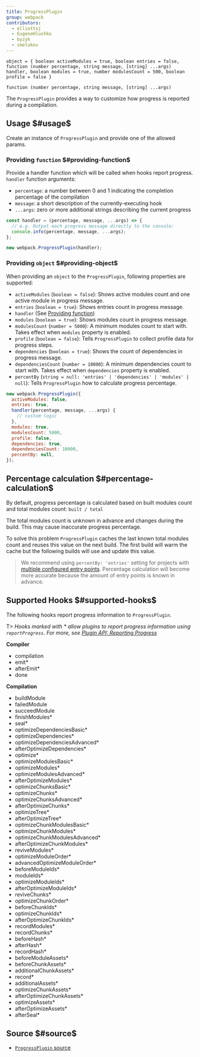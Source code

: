 ```yaml
---
title: ProgressPlugin
group: webpack
contributors:
  - elliottsj
  - EugeneHlushko
  - byzyk
  - smelukov
---
```


`object = { boolean activeModules = true, boolean entries = false, function (number percentage, string message, [string] ...args) handler, boolean modules = true, number modulesCount = 500, boolean profile = false }`

`function (number percentage, string message, [string] ...args)`

The `ProgressPlugin` provides a way to customize how progress is reported during a compilation.

## Usage $#usage$

Create an instance of `ProgressPlugin` and provide one of the allowed params.

### Providing `function` $#providing-function$

Provide a handler function which will be called when hooks report progress. `handler` function arguments:

- `percentage`: a number between 0 and 1 indicating the completion percentage of the compilation
- `message`: a short description of the currently-executing hook
- `...args`: zero or more additional strings describing the current progress

```js
const handler = (percentage, message, ...args) => {
  // e.g. Output each progress message directly to the console:
  console.info(percentage, message, ...args);
};

new webpack.ProgressPlugin(handler);
```

### Providing `object` $#providing-object$

When providing an `object` to the `ProgressPlugin`, following properties are supported:

- `activeModules` (`boolean = false`): Shows active modules count and one active module in progress message.
- `entries` (`boolean = true`): Shows entries count in progress message.
- `handler` (See [Providing function](#providing-function))
- `modules` (`boolean = true`): Shows modules count in progress message.
- `modulesCount` (`number = 5000`): A minimum modules count to start with. Takes effect when `modules` property is enabled.
- `profile` (`boolean = false`): Tells `ProgressPlugin` to collect profile data for progress steps.
- `dependencies` (`boolean = true`): Shows the count of dependencies in progress message.
- `dependenciesCount` (`number = 10000`): A minimum dependencies count to start with. Takes effect when `dependencies` property is enabled.
- `percentBy` (`string = null: 'entries' | 'dependencies' | 'modules' | null`): Tells `ProgressPlugin` how to calculate progress percentage.

```js
new webpack.ProgressPlugin({
  activeModules: false,
  entries: true,
  handler(percentage, message, ...args) {
    // custom logic
  },
  modules: true,
  modulesCount: 5000,
  profile: false,
  dependencies: true,
  dependenciesCount: 10000,
  percentBy: null,
});
```

## Percentage calculation $#percentage-calculation$

By default, progress percentage is calculated based on built modules count and total modules count: `built / total`

The total modules count is unknown in advance and changes during the build. This may cause inaccurate progress percentage.

To solve this problem `ProgressPlugin` caches the last known total modules count and reuses this value on the next build. The first build will warm the cache but the following builds will use and update this value.

> We recommend using `percentBy: 'entries'` setting for projects with [multiple configured entry points](/configuration/entry-context/#entry). Percentage calculation will become more accurate because the amount of entry points is known in advance.

## Supported Hooks $#supported-hooks$

The following hooks report progress information to `ProgressPlugin`.

T> _Hooks marked with \* allow plugins to report progress information using `reportProgress`. For more, see [Plugin API: Reporting Progress](/api/plugins/#reporting-progress)_

**Compiler**

- compilation
- emit\*
- afterEmit\*
- done

**Compilation**

- buildModule
- failedModule
- succeedModule
- finishModules\*
- seal\*
- optimizeDependenciesBasic\*
- optimizeDependencies\*
- optimizeDependenciesAdvanced\*
- afterOptimizeDependencies\*
- optimize\*
- optimizeModulesBasic\*
- optimizeModules\*
- optimizeModulesAdvanced\*
- afterOptimizeModules\*
- optimizeChunksBasic\*
- optimizeChunks\*
- optimizeChunksAdvanced\*
- afterOptimizeChunks\*
- optimizeTree\*
- afterOptimizeTree\*
- optimizeChunkModulesBasic\*
- optimizeChunkModules\*
- optimizeChunkModulesAdvanced\*
- afterOptimizeChunkModules\*
- reviveModules\*
- optimizeModuleOrder\*
- advancedOptimizeModuleOrder\*
- beforeModuleIds\*
- moduleIds\*
- optimizeModuleIds\*
- afterOptimizeModuleIds\*
- reviveChunks\*
- optimizeChunkOrder\*
- beforeChunkIds\*
- optimizeChunkIds\*
- afterOptimizeChunkIds\*
- recordModules\*
- recordChunks\*
- beforeHash\*
- afterHash\*
- recordHash\*
- beforeModuleAssets\*
- beforeChunkAssets\*
- additionalChunkAssets\*
- record\*
- additionalAssets\*
- optimizeChunkAssets\*
- afterOptimizeChunkAssets\*
- optimizeAssets\*
- afterOptimizeAssets\*
- afterSeal\*

## Source $#source$

- [`ProgressPlugin` source](https://github.com/webpack/webpack/blob/master/lib/ProgressPlugin.js)
